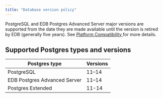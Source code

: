 ```yaml
---
title: "Database version policy"
---
```


PostgreSQL and EDB Postgres Advanced Server major versions are supported from the date they are made available until the version is retired by EDB (generally five years). See [Platform Compatibility ](https://www.enterprisedb.com/platform-compatibility#epas) for more details.

## Supported Postgres types and versions

| **Postgres type**            | **Versions** |
| ---------------------------- | ------------ |
| PostgreSQL                   | 11–14        |
| EDB Postgres Advanced Server | 11–14        |
| Postgres Extended            | 11-14        |

<!-- Check whether we need to document Postgres Extended here. If yes, update applicable version -->